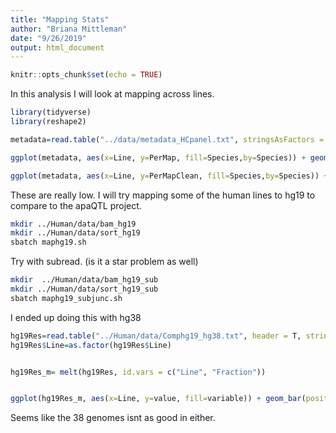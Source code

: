 ```yaml
---
title: "Mapping Stats"
author: "Briana Mittleman"
date: "9/26/2019"
output: html_document
---
```


```r
knitr::opts_chunk$set(echo = TRUE)
```

In this analysis I will look at mapping across lines.  


```r
library(tidyverse)
library(reshape2)
```

```r
metadata=read.table("../data/metadata_HCpanel.txt", stringsAsFactors = F, header = T)
```


```r
ggplot(metadata, aes(x=Line, y=PerMap, fill=Species,by=Species)) + geom_bar(position = "dodge", stat="identity") + facet_grid(~Fraction) +theme(axis.text.x = element_text(angle = 90)) + labs(y= "Map percent", title="Pre cleaning")
```
```r
ggplot(metadata, aes(x=Line, y=PerMapClean, fill=Species,by=Species)) + geom_bar(position = "dodge", stat="identity") + facet_grid(~Fraction) +theme(axis.text.x = element_text(angle = 90)) + labs(y= "Map percent", title="Post cleaning")
```

These are really low. I will try mapping some of the human lines to hg19 to compare to the apaQTL project.  

```bash
mkdir ../Human/data/bam_hg19
mkdir ../Human/data/sort_hg19
sbatch maphg19.sh 
```



Try with subread.  (is it a star problem as well)  


```bash
mkdir  ../Human/data/bam_hg19_sub
mkdir ../Human/data/sort_hg19_sub
sbatch maphg19_subjunc.sh
```

I ended up doing this with hg38  


```r
hg19Res=read.table("../Human/data/Comphg19_hg38.txt", header = T, stringsAsFactors = F)%>% select(Line, Fraction, PerMap, HG19_mapper, subread_perc) 
hg19Res$Line=as.factor(hg19Res$Line)


hg19Res_m= melt(hg19Res, id.vars = c("Line", "Fraction"))


ggplot(hg19Res_m, aes(x=Line, y=value, fill=variable)) + geom_bar(position = "dodge", stat="identity") +facet_grid(~Fraction)

```

Seems like the 38 genomes isnt as good in either.

